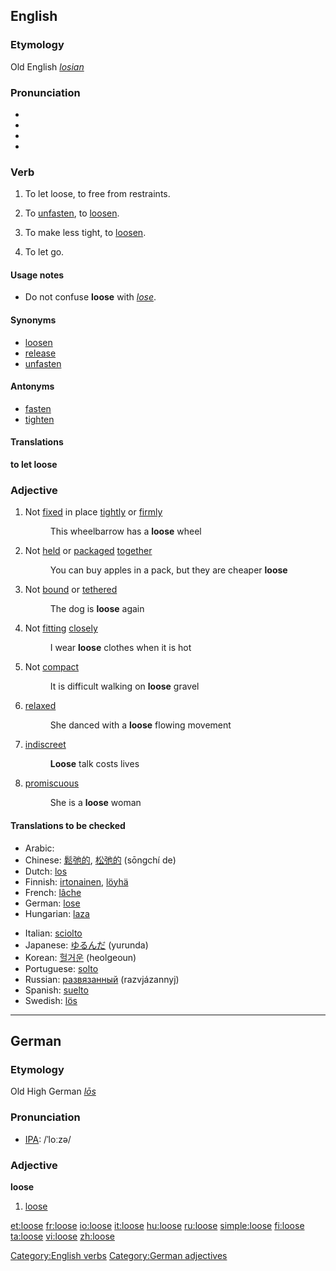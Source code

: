 ==English==

===Etymology===
Old English ''[[losian]]''

===Pronunciation===
*{{AHD|/loo͞s/}}
*{{IPA|/luːs/}}
*{{SAMPA|/lu:s/}}
*{{audio|en-us-loose.ogg|Audio (US)}}

===Verb===
[[Category:English verbs]]
{{en-verb|looses|loosing|loosed}}

#{{transitive}} To let loose, to free from restraints.
#{{transitive}} To [[unfasten]], to [[loosen]].
#{{transitive}} To make less tight, to [[loosen]].
#{{intransitive}} To let go.

====Usage notes====
*Do not confuse '''loose''' with ''[[lose]]''.

====Synonyms====
*[[loosen]]
*[[release]]
*[[unfasten]]

====Antonyms====
*[[fasten]]
*[[tighten]]

====Translations====
'''to let loose'''
{{top}}
{{mid}}
{{bottom}}

===Adjective===
{{en-adj|loos|er}}

# Not [[fixed]] in place [[tightly]] or [[firmly]]
#: This wheelbarrow has a '''loose''' wheel
# Not [[held]] or [[packaged]] [[together]]
#: You can buy apples in a pack, but they are cheaper '''loose'''
# Not [[bound]] or [[tethered]]
#: The dog is '''loose''' again
# Not [[fitting]] [[closely]]
#: I wear '''loose''' clothes when it is hot
# Not [[compact]]
#: It is difficult walking on '''loose''' gravel
# [[relaxed]]
#: She danced with a '''loose''' flowing movement
# [[indiscreet]]
#: '''Loose''' talk costs lives
#{{dated}} [[promiscuous]]
#: She is a '''loose''' woman

====Translations to be checked====
{{top}}
*Arabic: {{ARchar|[[فضفاض]]}} {{IPAchar|(faɖfáɖ)}}
*Chinese: [[鬆弛的]], [[松弛的]] (sōngchí de)
*Dutch: [[los#Dutch|los]]
*Finnish: [[irtonainen]], [[löyhä]]
*French: [[lâche]]
*German: [[lose#German|lose]]
*Hungarian: [[laza]]
{{mid}}
*Italian: [[sciolto#Italian|sciolto]]
*Japanese: [[ゆるんだ]] (yurunda)
*Korean: [[헐거운]] (heolgeoun)
*Portuguese: [[solto]]
*Russian: [[развязанный]] (razvjázannyj)
*Spanish: [[suelto]]
*Swedish: [[lös]]
{{bottom}}

----

==German==
===Etymology===
Old High German ''[[lōs]]''
===Pronunciation===
*[[IPA]]: /ˈloːzə/
===Adjective===
'''loose'''

# [[loose]]

[[Category:German adjectives]]

[[et:loose]]
[[fr:loose]]
[[io:loose]]
[[it:loose]]
[[hu:loose]]
[[ru:loose]]
[[simple:loose]]
[[fi:loose]]
[[ta:loose]]
[[vi:loose]]
[[zh:loose]]